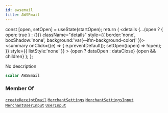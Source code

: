 ```yaml
---
id: awsemail
title: AWSEmail
---
```









  const [open, setOpen] = useState(startOpen);
  return (
    <details {...(open ? { open: true } : {})} className="details" style={{ border:'none', boxShadow:'none', background:'var(--ifm-background-color)' }}>
      <summary
        onClick={(e) => {
          e.preventDefault();
          setOpen((open) => !open);
        }}
        style={{ listStyle:'none' }}
      >
      {open ? dataOpen : dataClose}
      </summary>
      {open && children}
    </details>
  );
};








No description


```graphql
scalar AWSEmail
```






### Member Of

[`createReceiptEmail`](/docs/api/api/mutations/create-receipt-email)  <Badge class="badge badge--secondary" text="mutation"/><Bullet />[`MerchantSettings`](/docs/api/types/objects/merchant-settings)  <Badge class="badge badge--secondary" text="object"/><Bullet />[`MerchantSettingsInput`](/docs/api/types/inputs/merchant-settings-input)  <Badge class="badge badge--secondary" text="input"/><Bullet />[`MerchantUserInput`](/docs/api/types/inputs/merchant-user-input)  <Badge class="badge badge--secondary" text="input"/><Bullet />[`UserInput`](/docs/api/types/inputs/user-input)  <Badge class="badge badge--secondary" text="input"/>

